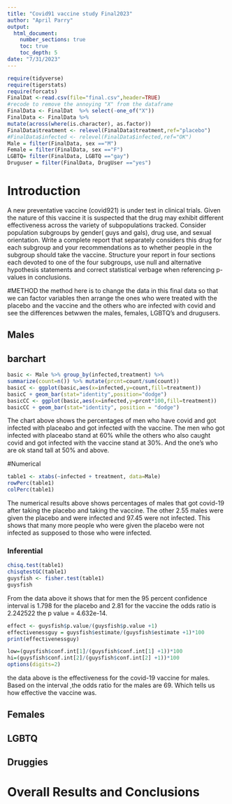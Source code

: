 ```yaml
---
title: "Covid91 vaccine study Final2023"
author: "April Parry"
output: 
  html_document:
    number_sections: true
    toc: true
    toc_depth: 5
date: "7/31/2023" 
---
```


```r
require(tidyverse)
require(tigerstats)
require(forcats)
FinalDat <-read.csv(file="final.csv",header=TRUE)
#recode to remove the annoying "X" from the dataframe
FinalData <- FinalDat  %>% select(-one_of("X"))
FinalData <- FinalData %>%
mutate(across(where(is.character), as.factor))
FinalData$treatment <- relevel(FinalData$treatment,ref="placebo")
#FinalData$infected <- relevel(FinalData$infected,ref="OK")
Male = filter(FinalData, sex =="M")
Female = filter(FinalData, sex =="F")
LGBTQ= filter(FinalData, LGBTQ =="gay")
Druguser = filter(FinalData, DrugUser =="yes")
```

# Introduction

A new  preventative vaccine (covid921) is under test in clinical trials. Given the nature of this vaccine it is suspected that the drug may exhibit different effectiveness across the variety of subpopulations tracked. Consider population subgroups by gender( guys and gals), drug use, and sexual orientation. Write a complete report that separately considers this drug for each subgroup and your recommendations as to whether people in the subgroup should take the vaccine. Structure your report in four sections each devoted to one of the four subgroups, use null and alternative hypothesis statements and correct statistical verbage when referencing p-values in conclusions.

#METHOD
the method here is  to change the data in this final data so that we can factor variables then arrange the ones who were treated with the placebo and the vaccine and the others who are infected with covid and see the differences betwwen the males, females, LGBTQ's and drugusers.  

## Males
## barchart

```r
basic <- Male %>% group_by(infected,treatment) %>% 
summarize(count=n()) %>% mutate(prcnt=count/sum(count))
basicC <- ggplot(basic,aes(x=infected,y=count,fill=treatment))
basicC + geom_bar(stat="identity",position="dodge")
basicCC <- ggplot(basic,aes(x=infected,y=prcnt*100,fill=treatment)) 
basicCC + geom_bar(stat="identity", position = "dodge")
```


The chart above shows the percentages of men who have covid and got infected with placeabo and  got infected with the vaccine. The men who got infected with placeabo stand at 60% while the others who also caught covid and got infected with the vaccine stand at 30%. And the one's who are ok stand tall at 50% and above. 


#Numerical 
```r
table1 <- xtabs(~infected + treatment, data=Male)
rowPerc(table1)
colPerc(table1)
```
The numerical results above shows percentages of males that got covid-19 after taking the placebo and taking the vaccine. The other 2.55 males were given the placebo and were infected and 97.45 were not infected. This shows that many more people who were given the placebo were not infected as supposed to those who were infected.

### Inferential 

```r
chisq.test(table1)
chisqtestGC(table1)
guysfish <- fisher.test(table1)
guysfish
```

From the data above it shows that for men the 95 percent confidence interval is 1.798 for the placebo and 2.81 for the vaccine the odds ratio is 2.242522 the p value = 4.632e-14.

```r
effect <- guysfish$p.value/(guysfish$p.value +1)
effectivenessguy = guysfish$estimate/(guysfish$estimate +1)*100
print(effectivenessguy)
```

```r
low=(guysfish$conf.int[1]/(guysfish$conf.int[1] +1))*100
hi=(guysfish$conf.int[2]/(guysfish$conf.int[2] +1))*100
options(digits=2)
```

 the data above is the effectiveness for the covid-19 vaccine for males. Based on the interval ,the odds ratio for the  males are 69. Which tells us how effective the vaccine was.

## Females


## LGBTQ



## Druggies


# Overall Results and Conclusions